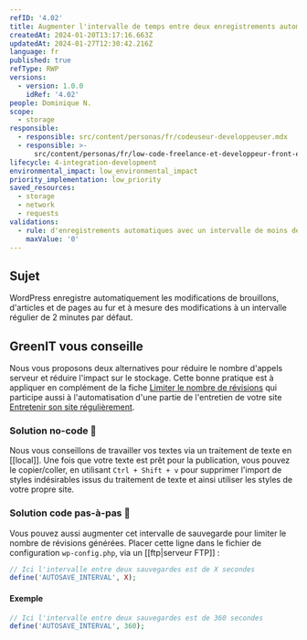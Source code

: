 ```yaml
---
refID: '4.02'
title: Augmenter l'intervalle de temps entre deux enregistrements automatiques
createdAt: 2024-01-20T13:17:16.663Z
updatedAt: 2024-01-27T12:30:42.216Z
language: fr
published: true
refType: RWP
versions:
  - version: 1.0.0
    idRef: '4.02'
people: Dominique N.
scope:
  - storage
responsible:
  - responsible: src/content/personas/fr/codeuseur-developpeuser.mdx
  - responsible: >-
      src/content/personas/fr/low-code-freelance-et-developpeur-front-end-d-agences.mdx
lifecycle: 4-integration-development
environmental_impact: low_environmental_impact
priority_implementation: low_priority
saved_resources:
  - storage
  - network
  - requests
validations:
  - rule: d'enregistrements automatiques avec un intervalle de moins de 6 min
    maxValue: '0'
---
```


## Sujet

WordPress enregistre automatiquement les modifications de brouillons, d'articles et de pages au fur et à mesure des modifications à un intervalle régulier de 2 minutes par défaut.

## GreenIT vous conseille

Nous vous proposons deux alternatives pour réduire le nombre d'appels serveur et réduire l'impact sur le stockage.
Cette bonne pratique est à appliquer en complément de la fiche [Limiter le nombre de révisions](./WP_4.03-limiter-le-nombre-de-revisions.md) qui participe aussi à l'automatisation d'une partie de l'entretien de votre site [Entretenir son site régulièrement](./WP_8.01-entretenir-son-site-regulierement.md).

### Solution no-code 🌱

Nous vous conseillons de travailler vos textes via un traitement de texte en \[\[local]]. Une fois que votre texte est prêt pour la publication, vous pouvez le copier/coller, en utilisant `Ctrl + Shift + v` pour supprimer l'import de styles indésirables issus du traitement de texte et ainsi utiliser les styles de votre propre site.

### Solution code pas-à-pas 🌱

Vous pouvez aussi augmenter cet intervalle de sauvegarde pour limiter le nombre de révisions générées.
Placer cette ligne dans le fichier de configuration `wp-config.php`, via un \[\[ftp|serveur FTP]] :

```php
// Ici l'intervalle entre deux sauvegardes est de X secondes
define('AUTOSAVE_INTERVAL', X);
```

#### Exemple

```php
// Ici l'intervalle entre deux sauvegardes est de 360 secondes
define('AUTOSAVE_INTERVAL', 360);
```
